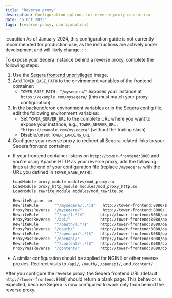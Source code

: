 ```yaml
---
title: "Reverse proxy"
description: Configuration options for reverse proxy connection
date: "5 Oct 2023"
tags: [reverse-proxy, configuration]
---
```


:::caution
As of January 2024, this configuration guide is not currently recommended for production use, as the instructions are actively under development and will likely change.
:::

To expose your Seqera instance behind a reverse proxy, complete the following steps:

1. Use the [Seqera frontend unprivileged](../kubernetes.mdx#seqera-frontend-unprivileged) image.
2. Add `TOWER_BASE_PATH` to the environment variables of the frontend container:
   - `TOWER_BASE_PATH: "/myseqera/"` exposes your instance at `https://example.com/myseqera/` (this must match your proxy configuration)
3. In the backend/cron environment variables or in the Seqera config file, edit the following environment variables:
   - Set `TOWER_SERVER_URL` to the complete URL where you want to expose your instance, e.g., `TOWER_SERVER_URL: "https://example.com/myseqera"` (without the trailing slash)
   - Disable/unset `TOWER_LANDING_URL`
4. Configure your reverse proxy to redirect all Seqera-related links to your Seqera frontend container:

- If your frontend container listens on `http://tower-frontend:8080` and you're using Apache HTTP as your reverse proxy, add the following lines at the end of your configuration file (replace `/myseqera/` with the URL you defined in `TOWER_BASE_PATH`):

  ```sh
  LoadModule proxy_module modules/mod_proxy.so
  LoadModule proxy_http_module modules/mod_proxy_http.so
  LoadModule rewrite_module modules/mod_rewrite.so

  RewriteEngine  on
  RewriteRule       "^/myseqera/(.*)$"   http://tower-frontend:8080/$1 [P]
  ProxyPassReverse  "/myseqera/"         http://tower-frontend:8080/
  RewriteRule       "^/api/(.*)$"       http://tower-frontend:8080/api/$1 [P]
  ProxyPassReverse  "/api/"             http://tower-frontend:8080/api/
  RewriteRule       "^/oauth/(.*)$"     http://tower-frontend:8080/oauth/$1 [P]
  ProxyPassReverse  "/oauth/"           http://tower-frontend:8080/oauth/
  RewriteRule       "^/openapi/(.*)$"   http://tower-frontend:8080/openapi/$1 [P]
  ProxyPassReverse  "/openapi/"         http://tower-frontend:8080/openapi/
  RewriteRule       "^/content/(.*)$"   http://tower-frontend:8080/content/$1 [P]
  ProxyPassReverse  "/content/"         http://tower-frontend:8080/content/
  ```

- A similar configuration should be applied for NGINX or other reverse proxies. Redirect visits to `/api/`, `/oauth/`, `/openapi/`, and `/content/`.

After you configure the reverse proxy, the Seqera frontend URL (default `http://tower-frontend:8080`) should return a blank page. This behavior is expected, because Seqera is now configured to work only from behind the reverse proxy.
